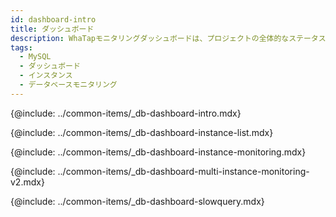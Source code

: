 ```yaml
---
id: dashboard-intro
title: ダッシュボード
description: WhaTapモニタリングダッシュボードは、プロジェクトの全体的なステータスを一目で確認する機能を提供します。
tags:
  - MySQL
  - ダッシュボード
  - インスタンス
  - データベースモニタリング
---
```



<Note product='MySQL' link='../mysql-v1/dashboard-intro' />

{@include: ../common-items/_db-dashboard-intro.mdx}   

{@include: ../common-items/_db-dashboard-instance-list.mdx} 

{@include: ../common-items/_db-dashboard-instance-monitoring.mdx}  

{@include: ../common-items/_db-dashboard-multi-instance-monitoring-v2.mdx}

{@include: ../common-items/_db-dashboard-slowquery.mdx}
